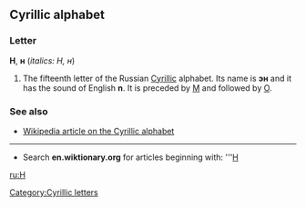 ==Cyrillic alphabet==
===Letter===
'''Н''', '''н''' (''italics: Н, н'')

#The fifteenth letter of the Russian [[Cyrillic]] alphabet. Its name is '''эн''' {{IPAchar|(ɛn)}} and it has the sound of English '''n'''. It is preceded by [[М]] and followed by [[О]].

===See also===
*[[w:Cyrillic alphabet|Wikipedia article on the Cyrillic alphabet]]

----

*Search '''en.wiktionary.org''' for articles beginning with: '''[http://wiktionary.org/w/wiki.phtml?title=Special:Allpages&from=Н Н]

[[ru:Н]]
[[Category:Cyrillic letters]]